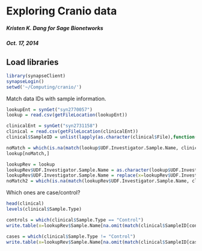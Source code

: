 # Exploring Cranio data

##### Kristen K. Dang for Sage Bionetworks
##### Oct. 17, 2014

## Load libraries
```r
library(synapseClient)
synapseLogin()
setwd('~/Computing/cranio/')
```


Match data IDs with sample information.
```r
lookupEnt = synGet("syn2770057")
lookup = read.csv(getFileLocation(lookupEnt))

clinicalEnt = synGet("syn2731158")
clinical = read.csv(getFileLocation(clinicalEnt))
clinical$SampleID = unlist(lapply(as.character(clinical$File),function(x){strsplit(x=x,split=" ")[[1]][3]}))

noMatch = which(is.na(match(lookup$UDF.Investigator.Sample.Name, clinical$SampleID)))
lookup[noMatch,]

lookupRev = lookup
lookupRev$UDF.Investigator.Sample.Name = as.character(lookup$UDF.Investigator.Sample.Name)
lookupRev$UDF.Investigator.Sample.Name = replace(x=lookupRev$UDF.Investigator.Sample.Name, list=noMatch, values=c("AUT5", "AUT6", "AUT7", "1071", "1059", "1075"))
noMatch2 = which(is.na(match(lookupRev$UDF.Investigator.Sample.Name, clinical$SampleID)))
```

Which ones are case/control?
```r
head(clinical)
levels(clinical$Sample.Type)

controls = which(clinical$Sample.Type == "Control")
write.table(x=lookupRev$Sample.Name[na.omit(match(clinical$SampleID[controls], lookupRev$UDF.Investigator.Sample.Name))], file="sampleList_controls.txt", quote=FALSE,row.names=FALSE,col.names=FALSE)

cases = which(clinical$Sample.Type != "Control")
write.table(x=lookupRev$Sample.Name[na.omit(match(clinical$SampleID[cases], lookupRev$UDF.Investigator.Sample.Name))], file="sampleList_cases.txt", quote=FALSE,row.names=FALSE,col.names=FALSE)
```